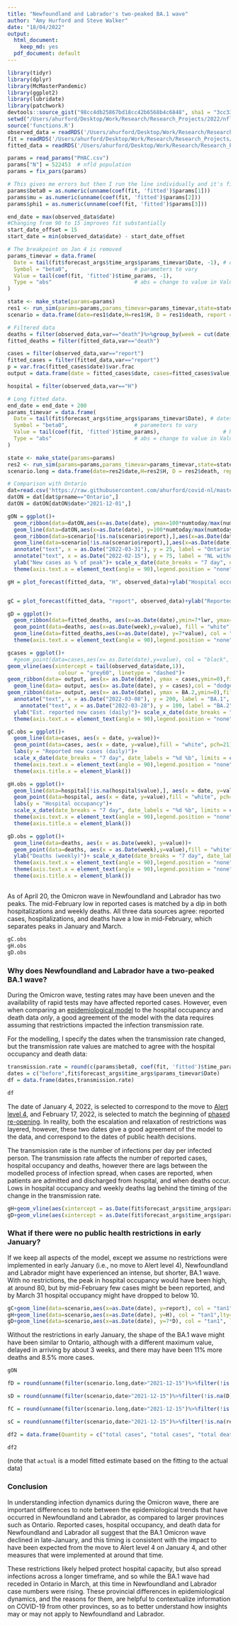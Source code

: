 ```yaml
---
title: "Newfoundland and Labrador's two-peaked BA.1 wave"
author: "Amy Hurford and Steve Walker"
date: "18/04/2022"
output:
  html_document:
    keep_md: yes
  pdf_document: default
---
```


```r
library(tidyr)
library(dplyr)
library(McMasterPandemic)
library(ggplot2)
library(lubridate)
library(patchwork)
devtools::source_gist("98cc4db25867bd18cc42b6568b4c6848", sha1 = "3cc333562e")
setwd("/Users/ahurford/Desktop/Work/Research/Research_Projects/2022/nfld-macpan")
source('functions.R')
observed_data = readRDS('/Users/ahurford/Desktop/Work/Research/Research_Projects/2022/nfld-macpan/initial_model/initial_model_files/observed_data2.rds')
fit = readRDS('/Users/ahurford/Desktop/Work/Research/Research_Projects/2022/nfld-macpan/initial_model/initial_model_files/fit.rds')
fitted_data = readRDS('/Users/ahurford/Desktop/Work/Research/Research_Projects/2022/nfld-macpan/initial_model/initial_model_files/fitted_data.rds')

params = read_params("PHAC.csv")
params["N"] = 522453  # nfld population
params = fix_pars(params)

# This gives me errors but then I run the line individually and it's fine
params$beta0 = as.numeric(unname(coef(fit, 'fitted')$params[1]))
params$mu = as.numeric(unname(coef(fit, 'fitted')$params[2]))
params$phi1 = as.numeric(unname(coef(fit, 'fitted')$params[3]))

end_date = max(observed_data$date)
#Changing from 90 to 15 improves fit substantially
start_date_offset = 15
start_date = min(observed_data$date) - start_date_offset

# The breakpoint on Jan 4 is removed
params_timevar = data.frame(
  Date = tail(fit$forecast_args$time_args$params_timevar$Date, -1), # dates of breakpoints
  Symbol = "beta0",                     # parameters to vary
  Value = tail(coef(fit, 'fitted')$time_params, -1),                    # NA means calibrate to data
  Type = "abs"                          # abs = change to value in Value col
)

state <- make_state(params=params)
res1 <- run_sim(params=params,params_timevar=params_timevar,state=state, start_date=start_date, end_date=end_date)
scenario = data.frame(date=res1$date,H=res1$H, D = res1$death, report = res1$report, cumRep = res1$cumRep)

# Filtered data
deaths = filter(observed_data,var=="death")%>%group_by(week = cut(date, "week")) %>% summarise(value = sum(value))
fitted_deaths = filter(fitted_data,var=="death")

cases = filter(observed_data,var=="report")
fitted_cases = filter(fitted_data,var=="report")
p = var.frac(fitted_cases$date)$var.frac
output = data.frame(date = fitted_cases$date, cases=fitted_cases$value, BA.2 = p*fitted_cases$value)

hospital = filter(observed_data,var=="H")

# Long fitted data.
end_date = end_date + 200
params_timevar = data.frame(
  Date = tail(fit$forecast_args$time_args$params_timevar$Date), # dates of breakpoints
  Symbol = "beta0",                     # parameters to vary
  Value = tail(coef(fit, 'fitted')$time_params),                    # NA means calibrate to data
  Type = "abs"                          # abs = change to value in Value col
)

state <- make_state(params=params)
res2 <- run_sim(params=params,params_timevar=params_timevar,state=state, start_date=start_date, end_date=end_date)
scenario.long = data.frame(date=res2$date,H=res2$H, D = res2$death, report = res2$report, cumRep = res2$cumRep)

```

```r
# Comparison with Ontario
dat=read.csv('https://raw.githubusercontent.com/ahurford/covid-nl/master/covid19-download.csv', fill=TRUE)
datON = dat[dat$prname=="Ontario",]
datON = datON[datON$date>"2021-12-01",]
```

```r
gON = ggplot()+
  geom_ribbon(data=datON,aes(x=as.Date(date), ymax=100*numtoday/max(numtoday), ymin=0), fill = "mediumaquamarine", alpha = 0.3)+
  geom_line(data=datON,aes(x=as.Date(date), y=100*numtoday/max(numtoday)), col = "mediumaquamarine")+
  geom_ribbon(data=scenario[!is.na(scenario$report),],aes(x=as.Date(date), ymax=100*report/max(report), ymin=0), fill = "tan1",alpha=0.3)+
  geom_line(data=scenario[!is.na(scenario$report),],aes(x=as.Date(date), y=100*report/max(report)), col = "tan1",lty=1)+
  annotate("text", x = as.Date("2022-03-31"), y = 25, label = "Ontario", col="mediumaquamarine")+
  annotate("text", x = as.Date("2022-02-15"), y = 75, label = "NL without\nrestrictions in\nearly Jan", col = "tan1")+
  ylab("New cases as % of peak")+ scale_x_date(date_breaks = "7 day", date_labels = "%d %b")+
  theme(axis.text.x = element_text(angle = 90),legend.position = "none")+xlab("")

gH = plot_forecast(fitted_data, "H", observed_data)+ylab("Hospital occupancy")


gC = plot_forecast(fitted_data, "report", observed_data)+ylab("Reported new cases (daily)")

gD = ggplot()+
  geom_ribbon(data=fitted_deaths, aes(x=as.Date(date),ymin=7*lwr, ymax=7*upr), alpha = 0.3, fill = "dodgerblue")+
  geom_point(data=deaths, aes(x=as.Date(week),y=value), fill = "white", pch=21)+
  geom_line(data=fitted_deaths,aes(x=as.Date(date), y=7*value), col = "dodgerblue")+ylab("Deaths (weekly)")+ scale_x_date(date_breaks = "7 day", date_labels = "%d %b")+
  theme(axis.text.x = element_text(angle = 90),legend.position = "none")+xlab("")

gcases = ggplot()+
  #geom_point(data=cases,aes(x= as.Date(date),y=value), col = "black", pch=21, fill = "white")+
geom_vline(aes(xintercept = tail(observed_data$date,1)),
                colour = "grey60", linetype = "dashed")+
geom_ribbon(data= output, aes(x= as.Date(date), ymax = cases,ymin=0),fill = "dodgerblue", alpha = 0.3)+
  geom_line(data= output, aes(x= as.Date(date), y = cases),col = "dodgerblue", alpha = 0.3)+
geom_ribbon(data= output, aes(x= as.Date(date), ymax = BA.2,ymin=0),fill = "blue", alpha = 0.3)+
  annotate("text", x = as.Date("2022-03-08"), y = 200, label = "BA.1", col = "dodgerblue")+
    annotate("text", x = as.Date("2022-03-28"), y = 100, label = "BA.2", col="darkblue")+
  ylab("Est. reported new cases (daily)")+ scale_x_date(date_breaks = "7 day", date_labels = "%d %b", limits = c(as.Date("2021-12-15"), tail(as.Date(fitted_cases$date),1)))+
  theme(axis.text.x = element_text(angle = 90),legend.position = "none")+xlab("")

```

```r
gC.obs = ggplot()+
  geom_line(data=cases, aes(x = date, y=value))+
  geom_point(data=cases, aes(x = date, y=value),fill = "white", pch=21)+
  labs(y = "Reported new cases (daily)")+
  scale_x_date(date_breaks = "7 day", date_labels = "%d %b", limits = c(as.Date("2021-12-15"),tail(as.Date(fitted_cases$date),1)))+
  theme(axis.text.x = element_text(angle = 90),legend.position = "none")+
  theme(axis.title.x = element_blank())

gH.obs = ggplot()+
  geom_line(data=hospital[!is.na(hospital$value),], aes(x = date, y=value))+
  geom_point(data=hospital, aes(x = date, y=value),fill = "white", pch=21)+
  labs(y = "Hospital occupancy")+
  scale_x_date(date_breaks = "7 day", date_labels = "%d %b", limits = c(as.Date("2021-12-15"),tail(as.Date(fitted_cases$date),1)))+
  theme(axis.text.x = element_text(angle = 90),legend.position = "none")+
  theme(axis.title.x = element_blank())

gD.obs = ggplot()+
  geom_line(data=deaths, aes(x = as.Date(week), y=value))+
  geom_point(data=deaths, aes(x = as.Date(week),y=value),fill = "white", pch=21)+
  ylab("Deaths (weekly)")+ scale_x_date(date_breaks = "7 day", date_labels = "%d %b",limits = c(as.Date("2021-12-15"),tail(as.Date(deaths$week),1)))+
  theme(axis.text.x = element_text(angle = 90),legend.position = "none")+xlab("")+
  theme(axis.text.x = element_text(angle = 90),legend.position = "none")+
  theme(axis.title.x = element_blank())
```

## {-}

As of April 20, the Omicron wave in Newfoundland and Labrador has two peaks. The mid-February low in reported cases is matched by a dip in both hospitalizations and weekly deaths. All three data sources agree: reported cases, hospitalizations, and deaths have a low in mid-February, which separates peaks in January and March.

```r
gC.obs
gH.obs
gD.obs
```

### Why does Newfoundland and Labrador have a two-peaked BA.1 wave?

During the Omicron wave, testing rates may have been uneven and the availability of rapid tests may have affected reported cases. However, even when comparing an [epidemiological model](https://mac-theobio.github.io/covid-19/) to the hospital occupancy and death data _only_, a good agreement of the model with the data requires assuming that restrictions impacted the infection transmission rate.

For the modelling, I specify the dates when the transmission rate changed, but the transmission rate values are matched to agree with the hospital occupancy and death data:

```r
transmission.rate = round(c(params$beta0, coef(fit, 'fitted')$time_params),2)
dates = c("before",fit$forecast_args$time_args$params_timevar$Date)
df = data.frame(dates,transmission.rate)
```

```r
df
```

The date of January 4, 2022, is selected to correspond to the move to [Alert level 4](https://www.gov.nl.ca/releases/2022/health/0103n02/), and February 17, 2022, is selected to match the beginning of [phased re-opening](https://www.gov.nl.ca/releases/2022/health/0217n04/). In reality, both the escalation and relaxation of restrictions was layered, however, these two dates give a good agreement of the model to the data, and correspond to the dates of public health decisions.

The transmission rate is the number of infections per day per infected person. The transmission rate affects the number of reported cases, hospital occupancy and deaths, however there are lags between the modelled process of infection spread, when cases are reported, when patients are admitted and discharged from hospital, and when deaths occur. Lows in hospital occupancy and weekly deaths lag behind the timing of the change in the transmission rate.

```r
gH+geom_vline(aes(xintercept = as.Date(fit$forecast_args$time_args$params_timevar$Date[1])),colour = "grey60", linetype = "dashed")+geom_vline(aes(xintercept = as.Date(fit$forecast_args$time_args$params_timevar$Date[2])),colour = "grey60", linetype = "dashed")
gD+geom_vline(aes(xintercept = as.Date(fit$forecast_args$time_args$params_timevar$Date[1])),colour = "grey60", linetype = "dashed")+geom_vline(aes(xintercept = as.Date(fit$forecast_args$time_args$params_timevar$Date[2])),colour = "grey60", linetype = "dashed")
```


### What if there were no public health restrictions in early January?

If we keep all aspects of the model, except we assume no restrictions were implemented in early January (i.e., no move to Alert level 4), Newfoundland and Labrador might have experienced an intense, but shorter, BA.1 wave. With no restrictions, the peak in hospital occupancy would have been high, at around 80, but by mid-February few cases might be been reported, and by March 31 hospital occupancy might have dropped to below 10.


```r
gC+geom_line(data=scenario,aes(x=as.Date(date), y=report), col = "tan1",lty=1)+geom_ribbon(data=scenario,aes(x=as.Date(date), ymax=report, ymin=0), fill = "tan1",alpha = 0.3)+annotate("text", x = as.Date("2022-02-15"), y = 1700, label = "NL without\nrestrictions in\nearly Jan", col = "tan1")
gH+geom_line(data=scenario,aes(x=as.Date(date), y=H), col = "tan1",lty=1)+geom_ribbon(data=scenario,aes(x=as.Date(date), ymax=H, ymin=0), fill = "tan1",alpha = 0.3)
gD+geom_line(data=scenario,aes(x=as.Date(date), y=7*D), col = "tan1", lty=1)+geom_ribbon(data=scenario,aes(x=as.Date(date), ymax=7*D, ymin=0), fill = "tan1",alpha = 0.3)
```

Without the restrictions in early January, the shape of the BA.1 wave might have been similar to Ontario, although with a different maximum value, delayed in arriving by about 3 weeks, and there may have been 11% more deaths and 8.5% more cases. 

```r
gON
```


```r
fD = round(unname(filter(scenario.long,date>"2021-12-15")%>%filter(!is.na(D))%>%summarize(sum(D))))

sD = round(unname(filter(scenario,date>"2021-12-15")%>%filter(!is.na(D))%>%summarize(sum(D))))

fC = round(unname(filter(scenario.long,date>"2021-12-15")%>%filter(!is.na(report))%>%summarize(sum(report))))

sC = round(unname(filter(scenario,date>"2021-12-15")%>%filter(!is.na(report))%>%summarize(sum(report))))

df2 = data.frame(Quantity = c("total cases", "total cases", "total deaths", "total deaths"), Scenario = c("actual", "no restrictions", "actual", "no restrictions"), Value = c(45535, 50660, 188, 204))
```


```r
df2
```

(note that `actual` is a model fitted estimate based on the fitting to the actual data)

### Conclusion
In understanding infection dynamics during the Omicron wave, there are important differences to note between the epidemiological trends that have occurred in Newfoundland and Labrador, as compared to larger provinces such as Ontario. Reported cases, hospital occupancy, and death data for Newfoundland and Labrador all suggest that the BA.1 Omicron wave declined in late-January, and this timing is consistent with the impact to have been expected from the move to Alert level 4 on January 4, and other measures that were implemented at around that time.

These restrictions likely helped protect hospital capacity, but also spread infections across a longer timeframe, and so while the BA.1 wave had receded in Ontario in March, at this time in Newfoundland and Labrador case numbers were rising. These provincial differences in epidemiological dynamics, and the reasons for them, are helpful to contextualize information on COVID-19 from other provinces, so as to better understand how insights may or may not apply to Newfoundland and Labrador.